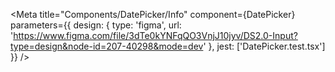 
<Meta
  title="Components/DatePicker/Info"
  component={DatePicker}
  parameters={{
    design: {
      type: 'figma',
      url: 'https://www.figma.com/file/3dTe0kYNFqQO3VnjJ10jyv/DS2.0-Input?type=design&node-id=207-40298&mode=dev'
    },
    jest: ['DatePicker.test.tsx']
  }}
/>

<Story of={DecoratorDefault} />

<Unstyled>
  <Stories />
</Unstyled>
